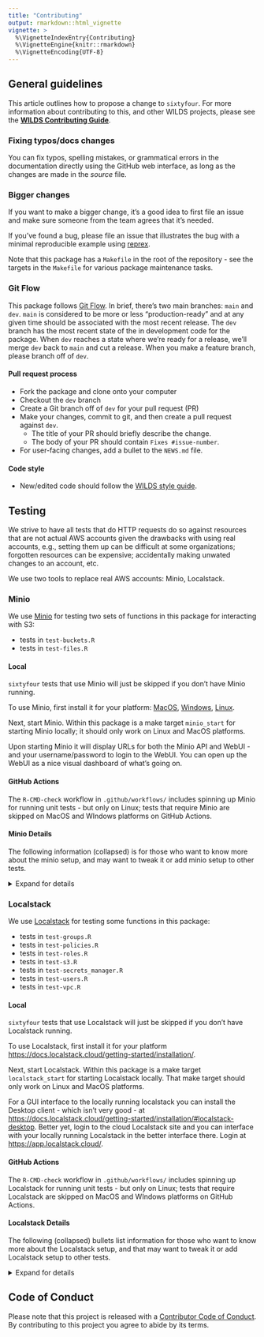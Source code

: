 ```yaml
---
title: "Contributing"
output: rmarkdown::html_vignette
vignette: >
  %\VignetteIndexEntry{Contributing}
  %\VignetteEngine{knitr::rmarkdown}
  %\VignetteEncoding{UTF-8}
---
```


## General guidelines

This article outlines how to propose a change to `sixtyfour`. For more information about contributing to this, and other WILDS projects, please see the [**WILDS Contributing Guide**](https://getwilds.org/guide/).

### Fixing typos/docs changes

You can fix typos, spelling mistakes, or grammatical errors in the documentation directly using the GitHub web interface, as long as the changes are made in the _source_ file.

### Bigger changes

If you want to make a bigger change, it's a good idea to first file an issue and make sure someone from the team agrees that it’s needed.

If you’ve found a bug, please file an issue that illustrates the bug with a minimal
reproducible example using [reprex](https://www.tidyverse.org/help/#reprex).

Note that this package has a `Makefile` in the root of the repository - see the targets in the `Makefile` for various package maintenance tasks.

### Git Flow

This package follows [Git Flow](https://nvie.com/posts/a-successful-git-branching-model/). In brief, there's two main branches: `main` and `dev`. `main` is considered to be more or less "production-ready" and at any given time should be associated with the most recent release. The `dev` branch has the most recent state of the in development code for the package. When `dev` reaches a state where we're ready for a release, we'll merge `dev` back to `main` and cut a release. When you make a feature branch, please branch off of `dev`.

#### Pull request process

* Fork the package and clone onto your computer
* Checkout the `dev` branch
* Create a Git branch off of `dev` for your pull request (PR)
* Make your changes, commit to git, and then create a pull request against `dev`.
  * The title of your PR should briefly describe the change.
  * The body of your PR should contain `Fixes #issue-number`.
* For user-facing changes, add a bullet to the `NEWS.md` file.

#### Code style

* New/edited code should follow the [WILDS style guide](https://getwilds.org/guide/style.html).

## Testing

We strive to have all tests that do HTTP requests do so against resources that are not actual AWS accounts given the drawbacks with using real accounts, e.g., setting them up can be difficult at some organizations; forgotten resources can be expensive; accidentally making unwated changes to an account, etc.

We use two tools to replace real AWS accounts: Minio, Localstack.

### Minio

We use [Minio][] for testing two sets of functions in this package for interacting with S3:

- tests in `test-buckets.R`
- tests in `test-files.R`

#### Local

`sixtyfour` tests that use Minio will just be skipped if you don't have Minio running.

To use Minio, first install it for your platform: [MacOS](https://min.io/docs/minio/macos/index.html), [Windows](https://min.io/docs/minio/windows/index.html), [Linux](https://min.io/docs/minio/linux/index.html).

Next, start Minio. Within this package is a make target `minio_start` for starting Minio locally; it should only work on Linux and MacOS platforms.

Upon starting Minio it will display URLs for both the Minio API and WebUI - and your username/password to login to the WebUI. You can open up the WebUI as a nice visual dashboard of what's going on.

#### GitHub Actions

The `R-CMD-check` workflow in `.github/workflows/` includes spinning up Minio for running unit tests - but only on Linux; tests that require Minio are skipped on MacOS and WIndows platforms on GitHub Actions.

#### Minio Details

The following information (collapsed) is for those who want to know more about the minio setup, and may want to tweak it or add minio setup to other tests.

<details><summary>Expand for details</summary>

- `tests/testthat/helper-minio.R` has helper functions for Minio. `bucket_delete` and `buckets_empty` make it easier to do cleanup in tests. The `minio_available` function is to be used inside `skip_if_not` to skip the tests in the file if Minio is not available, like: `skip_if_not(minio_available(), "Minio Not Available")`
- At the top of any file that uses Minio, setup the interfaces to Minio like:

```r
Sys.setenv(AWS_PROFILE = "minio")
```

- And unset at the bottom of the file to cleanup:

```r
Sys.unsetenv("AWS_PROFILE")
```

Internally we grab client objects for `paws` and `s3fs` as needed and use `AWS_PROFILE` env var to toggle on/off using Minio.

For Minio we use the default credentials:

- Access key id: `minioadmin` (override with env var `MINIO_USER`)
- Secret access key: `minioadmin` (override with env var `MINIO_PWD`)
- Endpoint: `http://127.0.0.1:9000` (override with env var `MINIO_ENDPOINT`)

You can override these defaults by setting the env vars above to your own values.

</details>

### Localstack

We use [Localstack][ls] for testing some functions in this package:

- tests in `test-groups.R`
- tests in `test-policies.R`
- tests in `test-roles.R`
- tests in `test-s3.R`
- tests in `test-secrets_manager.R`
- tests in `test-users.R`
- tests in `test-vpc.R`

#### Local

`sixtyfour` tests that use Localstack will just be skipped if you don't have Localstack running.

To use Localstack, first install it for your platform <https://docs.localstack.cloud/getting-started/installation/>.

Next, start Localstack. Within this package is a make target `localstack_start` for starting Localstack locally. That make target should only work on Linux and MacOS platforms.

For a GUI interface to the locally running localstack you can install the Desktop client - which isn't very good - at <https://docs.localstack.cloud/getting-started/installation/#localstack-desktop>. Better yet, login to the cloud Localstack site and you can interface with your locally running Localstack in the better interface there. Login at <https://app.localstack.cloud/>.

#### GitHub Actions

The `R-CMD-check` workflow in `.github/workflows/` includes spinning up Localstack for running unit tests - but only on Linux; tests that require Localstack are skipped on MacOS and WIndows platforms on GitHub Actions.

#### Localstack Details

The following (collapsed) bullets list information for those who want to know more about the Localstack setup, and that may want to tweak it or add Localstack setup to other tests.

<details><summary>Expand for details</summary>

- `tests/testthat/helper-localstack.R` has helper functions for Localstack. The `localstack_available` function is to be used inside `skip_if_not` to skip the tests in the file if Localstack is not available, like: `skip_if_not(localstack_available(), "Localstack Not Available")`
- At the top of any file that uses Localstack, setup the interfaces to Localstack like:

```r
Sys.setenv(AWS_PROFILE = "localstack")
```

- And unset at the bottom of the file to cleanup:

```r
Sys.unsetenv("AWS_PROFILE")
```

Internally we grab client objects for `paws` and `s3fs` as needed and use `AWS_PROFILE` env var to toggle on/off using Localstack.

For Localstack we use the default credentials:

- Access key id: `NOTAREALKEY` (override with env var `LOCALSTACK_KEY`)
- Secret access key: `AREALLYFAKETOKEN` (override with env var `LOCALSTACK_SECRET`)
- Endpoint: `http://localhost.localstack.cloud:4566` (override with env var `LOCALSTACK_ENDPOINT`)

You can override these defaults by setting the env vars above to your own values.

</details>


## Code of Conduct

Please note that this project is released with a
[Contributor Code of Conduct](.github/CODE_OF_CONDUCT.md). By contributing to this
project you agree to abide by its terms.

[Minio]: https://min.io/
[ls]: https://www.localstack.cloud/
